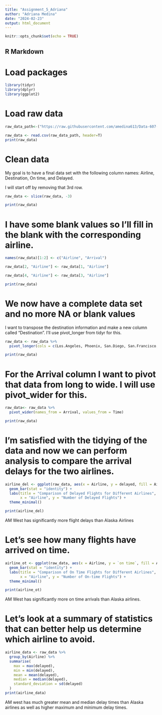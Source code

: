 ```yaml
---
title: "Assignment_5_Adriana"
author: "Adriana Medina"
date: "2024-02-23"
output: html_document
---
```


```r
knitr::opts_chunk$set(echo = TRUE)
```

## R Markdown

# Load packages
```r
library(tidyr)
library(dplyr)
library(ggplot2)
```

# Load raw data
```r
raw_data_path<-("https://raw.githubusercontent.com/amedina613/Data-607-Week-5-Assignment/main/Data%20607%20week%205%20raw.csv")

raw_data <- read.csv(raw_data_path, header=T)
print(raw_data)
```
# Clean data
My goal is to have a final data set with the following column names: Airline, Destination, On time, and Delayed. 

I will start off by removing that 3rd row. 

```r
raw_data <- slice(raw_data, -3)

print(raw_data)
```
# I have some blank values so I'll fill in the blank with the corresponding airline. 

```r
names(raw_data)[1:2] <- c("Airline", "Arrival")

raw_data[2, "Airline"] <- raw_data[1, "Airline"]

raw_data[4, "Airline"] <- raw_data[3, "Airline"]

print(raw_data)

```
# We now have a complete data set and no more NA or blank values
I want to transpose the destination information and make a new column called "Destination". I'll use pivot_longer from tidyr for this. 

```r
raw_data <- raw_data %>%
  pivot_longer(cols = c(Los.Angeles, Phoenix, San.Diego, San.Francisco, Seattle), names_to = "Destination", values_to = "Time")

print(raw_data)
```
# For the Arrival column I want to pivot that data from long to wide. I will use pivot_wider for this.
```r
raw_data<- raw_data %>%
  pivot_wider(names_from = Arrival, values_from = Time)

print(raw_data)
```
# I'm satisfied with the tidying of the data and now we can perform analysis to compare the arrival delays for the two airlines.

```r
airline_del <- ggplot(raw_data, aes(x = Airline, y = delayed, fill = Airline)) +
  geom_bar(stat = "identity") +
  labs(title = "Comparison of Delayed Flights for Different Airlines",
       x = "Airline", y = "Number of Delayed Flights") +
  theme_minimal()

print(airline_del)
```


AM West has significantly more flight delays than Alaska Airlines


# Let's see how many flights have arrived on time.
```r
airline_ot <- ggplot(raw_data, aes(x = Airline, y = `on time`, fill = Airline)) +
  geom_bar(stat = "identity") +
  labs(title = "Comparison of On Time Flights for Different Airlines",
       x = "Airline", y = "Number of On-time Flights") +
  theme_minimal()

print(airline_ot)
```

AM West has significantly more on time arrivals than Alaska airlines.

# Let's look at a summary of statistics that can better help us determine which airline to avoid.
```r
airline_data <- raw_data %>%
  group_by(Airline) %>%
  summarise(
    max = max(delayed),
    min = min(delayed),
    mean = mean(delayed),  
    median = median(delayed),
    standard_deviation = sd(delayed)
  )
print(airline_data)
```

AM west has much greater mean and median delay times than Alaska airlines as well as higher maximum and minimum delay times. 